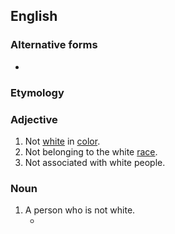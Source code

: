 ==English==

===Alternative forms===
* {{alter|en|non-white|non-White}}

===Etymology===
{{prefix|en|non|white}}

===Adjective===
{{en-adj|-}}

# Not [[white]] in [[color]].
# Not belonging to the white [[race]].
# Not associated with white people.

===Noun===
{{en-noun}}

# A person who is not white.
#* {{quote-web
|en
|work=New York Times
|date=2020-07-28
|title=Trump Is Trying to Bend Reality to His Will
|url=https://www.nytimes.com/2020/07/29/opinion/trump-2020-populism.html
|author=Thomas B. Edsall
|passage=“It’s already clear that the 2020 electorate will be unique in several ways. '''Nonwhites''' will account for a third of eligible voters — their largest share ever — driven by long-term increases among certain groups, especially Hispanics,” according to a Pew Research report.}}